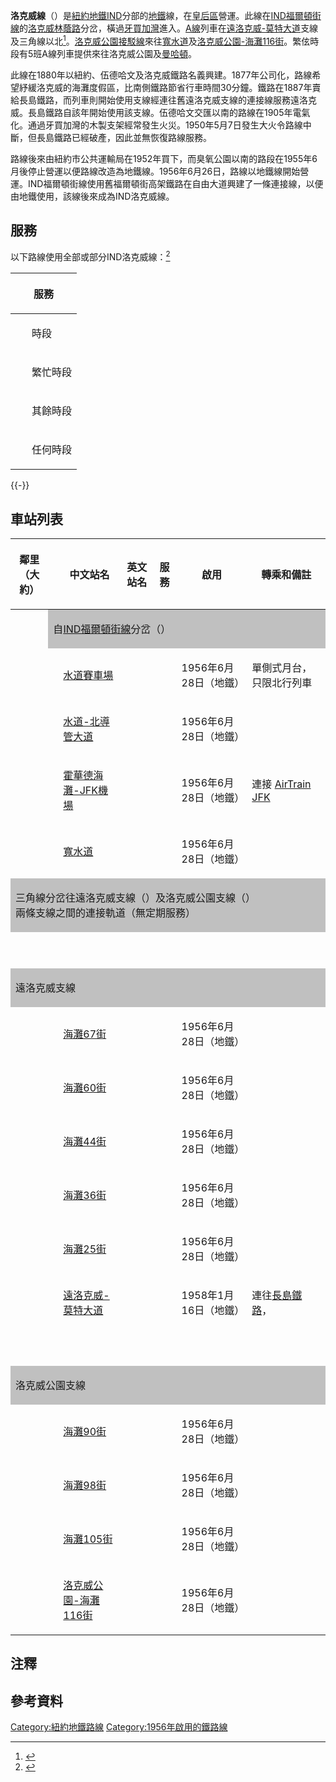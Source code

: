 {{Infobox rail line
|name = IND洛克威線<br />{{lang|en|IND Rockaway Line}}
|image = NYCS-line-trans-Rockaway.svg
|image_width = 175 px
|caption =[[紐約地鐵A線|A線]]列車和[[洛克威公園接駁線|洛克威公園接駁線]]服務IND洛克威線
|type = [[地鐵|地鐵]]
|system = [[紐約地鐵|紐約地鐵]]
|status =
|locale =
|start = [[水道賽車場車站_(IND洛克威線)|水道賽車場]]
|end = [[洛克威公園-海灘116街車站_(IND洛克威線)|洛克威公園-海灘116街]]<small>（洛克威公園支線）</small><br>[[遠洛克威-莫特大道車站_(IND洛克威線)|遠洛克威-莫特大道]]<small>（遠洛克威支線）</small> 
|stations = 14個
|routes =
| daily_ridership = 32,264<ref name="ridership">{{NYCS const|riderref|weekday}}</ref><ref group=note>水道賽車場到遠洛克威的乘客量。不包括洛克威公園段</ref><br> 2,821<ref name="ridership"/><ref group=note>只包括洛克威公園段乘客量</ref><br>35,085<ref name="ridership"/><ref group=note>全線和兩條支線的總乘客量</ref>
|open = 1956-1958
|close =
|owner = [[紐約市|紐約市]]
|operator = [[紐約市公共運輸局|紐約市公共運輸局]]
|character = 高架/地面
|stock       = 
|linelength  =
|tracklength =
| tracks = 2-4
|gauge       = {{RailGauge|ussg}}
| electrification = 直流電
|speed       =
|elevation   =
|map         =
}}
{{IND洛克威線RDT}}
'''洛克威線'''（{{lang-en|Rockaway Line}}）是[[紐約地鐵|紐約地鐵]][[獨立地鐵系統|IND]]分部的[[地鐵|地鐵]]線，在[[皇后區|皇后區]]營運。此線在[[IND福爾頓街線|IND福爾頓街線]]的[[洛克威林蔭路車站_(IND福爾頓街線)|洛克威林蔭路]]分岔，橫過[[牙買加灣|牙買加灣]]進入{{link-en|洛克威 (皇后區)|Rockaway, Queens|洛克威}}。[[紐約地鐵A線|A線]]列車在[[遠洛克威-莫特大道車站_(IND洛克威線)|遠洛克威-莫特大道]]支線及三角線以北<ref>{{Cite web |url=http://www.nycsubway.org/wiki/Hammels_Wye_(IND_Rockaway) |title=Hammels Wye (IND Rockaway) |accessdate=2018-01-04 |archive-date=2015-10-11 |archive-url=https://web.archive.org/web/20151011030834/http://www.nycsubway.org/wiki/Hammels_Wye_(IND_Rockaway) |dead-url=yes }}</ref>。[[洛克威公園接駁線|洛克威公園接駁線]]來往[[寬水道車站_(IND洛克威線)|寬水道]]及[[洛克威公園-海灘116街車站_(IND洛克威線)|洛克威公園-海灘116街]]。繁伭時段有5班A線列車提供來往洛克威公園及[[曼哈頓|曼哈頓]]。

此線在1880年以紐約、伍德哈文及洛克威鐵路名義興建。1877年公司化，路線希望紓緩洛克威的海灘度假區，比南側鐵路節省行車時間30分鐘。鐵路在1887年賣給長島鐵路，而列車則開始使用支線經連往舊遠洛克威支線的連接線服務遠洛克威。長島鐵路自該年開始使用該支線。伍德哈文交匯以南的路線在1905年電氣化。通過牙買加灣的木製支架經常發生火災。1950年5月7日發生大火令路線中斷，但長島鐵路已經破產，因此並無恢復路線服務。

路線後來由紐約市公共運輸局在1952年買下，而臭氧公園以南的路段在1955年6月後停止營運以便路線改造為地鐵線。1956年6月26日，路線以地鐵線開始營運。IND福爾頓街線使用舊福爾頓街高架鐵路在自由大道興建了一條連接線，以便由地鐵使用，該線後來成為IND洛克威線。

== 服務 ==
以下路線使用全部或部分IND洛克威線：<ref>{{NYCS const|serviceguide}}</ref>
{|class="wikitable" 
!colspan=2|服務
!colspan=3|介乎
|- style="text-align: center;" 
!width=10| 
!時段
![[水道賽車場車站_(IND洛克威線)|水道賽車場]]<br>及<br>[[寬水道車站_(IND洛克威線)|寬水道]]
!寬水道<br>及<br>[[遠洛克威-莫特大道車站_(IND洛克威線)|遠洛克威]]
!寬水道<br>及<br>[[洛克威公園-海灘116街車站_(IND洛克威線)|洛克威公園]]
|- style="text-align: center;" 
|rowspan=2|{{rint|newyork|A}}
|繁忙時段
|colspan=3|服務
|-style="text-align: center;" 
|其餘時段
|colspan=2|服務
|無服務
|-style="text-align: center;" 
|{{rint|newyork|sr}}
|任何時段
|僅夏季週末營運
|無服務
|服務
|}
{{-}}

== 車站列表 ==
{{NYCS service legend
| alltimes        = show
| allexceptrush   = 
| allexceptnights = 
| nightsonly      = 
| nightsweekends  = 
| weekdaysonly    = 
| rushonly        = 
| rushpeak        = show
}}
{| class="wikitable"
!鄰里<br />（大約）
!{{Access icon}}
!中文站名
!英文站名
!服務
!啟用
!轉乘和備註
|-
|rowspan=3|{{link-en|臭氧公園 (皇后區)|Ozone Park, Queens|臭氧公園}}
!colspan=6 style="background-color: silver;"|自[[IND福爾頓街線|IND福爾頓街線]]分岔（{{NYCS Rockaway north|time=show}}）
|-
| {{Access icon}}
|[[水道賽車場車站_(IND洛克威線)|水道賽車場]]
|{{lang|en|Aqueduct Racetrack}}
|{{NYCS Rockaway Racetrack|time=full}}
|1956年6月28日（地鐵）
|單側式月台，只限北行列車
|-
|
|[[水道-北導管大道車站_(IND洛克威線)|水道-北導管大道]]
|{{lang|en|Aqueduct–North Conduit Avenue}}
|{{NYCS Rockaway north|time=show}}
|1956年6月28日（地鐵）
|
|-
|{{link-en|霍華德海灘 (皇后區)|Howard Beach, Queens|霍華德海灘}}
| {{Access icon}}
|[[霍華德海灘-JFK機場車站_(IND洛克威線)|霍華德海灘-JFK機場]]
|{{lang|en|Howard Beach–JFK Airport}}
|{{NYCS Rockaway north|time=show}}
|1956年6月28日（地鐵）
|連接{{rint|air|link=JFK Airport}} [[AirTrain_JFK|AirTrain JFK]]
|-
|{{link-en|寬水道 (皇后區)|Broad Channel, Queens|寬水道}}
|
|[[寬水道車站_(IND洛克威線)|寬水道]]
|{{lang|en|Broad Channel}}
|{{NYCS Rockaway south|time=show}}
|1956年6月28日（地鐵）
|{{link-en|伍德哈文及跨灣林蔭路巴士|Woodhaven and Cross Bay Boulevards buses|Q52/Q53選擇巴士服務}}
|-
!colspan=7 style="background-color: silver;"|三角線分岔往遠洛克威支線（{{NYCS Far Rockaway |time=show}}）及洛克威公園支線（{{NYCS Rockaway Park|time=show}}）<br>兩條支線之間的連接軌道（無定期服務）
|-
|colspan=7| 
|-
!colspan=7 style="background-color: silver;"|遠洛克威支線
|-
|rowspan=2|{{link-en|阿維爾尼 (皇后區)|Arverne, Queens|阿維爾尼}}
|
|[[海灘67街車站_(IND洛克威線)|海灘67街]]
|{{lang|en|Beach 67th Street}}
|{{NYCS Far Rockaway|time=show}}
|1956年6月28日（地鐵）
|{{link-en|伍德哈文及跨灣林蔭路巴士|Woodhaven and Cross Bay Boulevards buses|Q52選擇巴士服務}}
|-
|
|[[海灘60街車站_(IND洛克威線)|海灘60街]]
|{{lang|en|Beach 60th Street}}
|{{NYCS Far Rockaway|time=show}}
|1956年6月28日（地鐵）
|{{link-en|伍德哈文及跨灣林蔭路巴士|Woodhaven and Cross Bay Boulevards buses|Q52選擇巴士服務}}
|-
|rowspan=2|{{link-en|埃奇米爾 (皇后區)|Edgemere, Queens|埃奇米爾}}
|
|[[海灘44街車站_(IND洛克威線)|海灘44街]]
|{{lang|en|Beach 44th Street}}
|{{NYCS Far Rockaway|time=show}}
|1956年6月28日（地鐵）
|
|-
|
|[[海灘36街車站_(IND洛克威線)|海灘36街]]
|{{lang|en|Beach 36th Street}}
|{{NYCS Far Rockaway|time=show}}
|1956年6月28日（地鐵）
|
|-
|rowspan=2|{{link-en|遠洛克威 (皇后區)|Far Rockaway, Queens|遠洛克威}}
|
|[[海灘25街車站_(IND洛克威線)|海灘25街]]
|{{lang|en|Beach 25th Street}}
|{{NYCS Far Rockaway|time=show}}
|1956年6月28日（地鐵）
|
|-
| {{Access icon}}
|[[遠洛克威-莫特大道車站_(IND洛克威線)|遠洛克威-莫特大道]]
|{{lang|en|Far Rockaway–Mott Avenue}}
|{{NYCS Far Rockaway|time=show}}
|1958年1月16日（地鐵）
|連往[[長島鐵路|長島鐵路]]，{{link-en|遠洛克威車站 (長島鐵路)|Far Rockaway (LIRR station)|遠洛克威}}
|-
|colspan=7| 
|-
!colspan=7 style="background-color: silver;"|洛克威公園支線
|-
|rowspan=2|{{link-en|洛克威海灘 (皇后區)|Rockaway Beach, Queens|洛克威海灘}}
|
|[[海灘90街車站_(IND洛克威線)|海灘90街]]
|{{lang|en|Beach 90th Street}}
|{{NYCS Rockaway Park|time=show}}
|1956年6月28日（地鐵）
|{{link-en|伍德哈文及跨灣林蔭路巴士|Woodhaven and Cross Bay Boulevards buses|Q52選擇巴士服務}}
|-
|
|[[海灘98街車站_(IND洛克威線)|海灘98街]]
|{{lang|en|Beach 98th Street}}
|{{NYCS Rockaway Park|time=show}}
|1956年6月28日（地鐵）
|{{link-en|伍德哈文及跨灣林蔭路巴士|Woodhaven and Cross Bay Boulevards buses|Q53選擇巴士服務}}
|-
|rowspan=2|{{link-en|洛克威公園 (皇后區)|Rockaway Park, Queens|洛克威公園}}
|
|[[海灘105街車站_(IND洛克威線)|海灘105街]]
|{{lang|en|Beach 105th Street}}
|{{NYCS Rockaway Park|time=show}}
|1956年6月28日（地鐵）
|
|-
|{{Access icon}}
|[[洛克威公園-海灘116街車站_(IND洛克威線)|洛克威公園-海灘116街]]
|{{lang|en|Rockaway Park–Beach 116th Street}}
|{{NYCS Rockaway Park|time=show}}
|1956年6月28日（地鐵）
|{{link-en|伍德哈文及跨灣林蔭路巴士|Woodhaven and Cross Bay Boulevards buses|Q53選擇巴士服務}}
|}

== 注釋 ==
<references group="note" />

== 參考資料 ==
{{reflist}}

{{纽约地铁线路}}
{{DEFAULTSORT:Rockaway Line}}
[[Category:紐約地鐵路線|Category:紐約地鐵路線]]
[[Category:1956年啟用的鐵路線|Category:1956年啟用的鐵路線]]